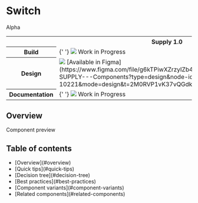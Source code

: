 

<Meta of={WtgSwitch} />

<div className="component-header">
    <h1>Switch</h1>
    <span className="component-status-badge">Alpha</span>
</div>

<table style={{ width: '100%' }} className="component-status">
    <tr>
        <th></th>
        <th scope="col" className="th-center">
            Supply 1.0
        </th>
        <th scope="col">Supply 0.5</th>
    </tr>
    <tr>
        <th scope="row">Build</th>
        <td>
            {' '}
            <img className="status-chip" src={statusPlanned}></img> Work in Progress
        </td>
        <td>
            <img className="status-chip" src={statusAvailable}></img> Available
        </td>
    </tr>
    <tr>
        <th scope="row">Design</th>
        <td>
            <img className="status-chip" src={statusAvailable}></img> [Available in Figma](https://www.figma.com/file/g6kTPiwXZrzyIZb4i41RYl/%5BCargoWise%5D-SUPPLY---Components?type=design&node-id=171-10221&mode=design&t=2M0RVP1vK37vQGdk-4)
        </td>
        <td>
            <img className="status-chip" src={statusAvailable}></img> [Available in Figma](https://www.figma.com/file/g6kTPiwXZrzyIZb4i41RYl/%5BCargoWise%5D-SUPPLY---Components?type=design&node-id=171-10221&mode=design&t=2M0RVP1vK37vQGdk-4)
        </td>
    </tr>
    <tr>
        <th scope="row">Documentation</th>
        <td>
            {' '}
            <img className="status-chip" src={statusPlanned}></img> Work in Progress
        </td>
        <td>
            {' '}
            <img className="status-chip" src={statusDeprecated}></img> Deprecated
        </td>
    </tr>
</table>

## Overview

<p className="component-description">
    <Description />
</p>

<div className="component-preview grid">
    <span>Component preview</span>
    <Story of={WtgSwitch.Default} />
</div>

## Table of contents

<ul>
    <li>[Overview](#overview)</li>
    <li>[Quick tips](#quick-tips)</li>
    <li>[Decision tree](#decision-tree)</li>
    <li>[Best practices](#best-practices)</li>
    <li>[Component variants](#component-variants)</li>
    <li>[Related components](#related-components)</li>
</ul>
